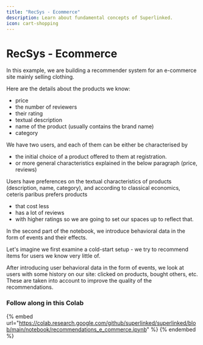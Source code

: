 ```yaml
---
title: "RecSys - Ecommerce"
description: Learn about fundamental concepts of Superlinked.
icon: cart-shopping
---
```


# RecSys - Ecommerce

In this example, we are building a recommender system for an e-commerce site mainly selling clothing.

Here are the details about the products we know:
- price
- the number of reviewers
- their rating
- textual description
- name of the product (usually contains the brand name)
- category
    
We have two users, and each of them can be either be characterised by
- the initial choice of a product offered to them at registration.
- or more general characteristics explained in the below paragraph (price, reviews)
   
Users have preferences on the textual characteristics of products (description, name, category), and according to classical economics, ceteris paribus prefers products 
- that cost less
- has a lot of reviews
- with higher ratings
so we are going to set our spaces up to reflect that.

In the second part of the notebook, we introduce behavioral data in the form of events and their effects. 

Let's imagine we first examine a cold-start setup - we try to recommend items for users we know very little of. 

After introducing user behavioral data in the form of events, we look at users with some history on our site: clicked on products, bought others, etc. These are taken into account to improve the quality of the recommendations.

### Follow along in this Colab

{% embed url="https://colab.research.google.com/github/superlinked/superlinked/blob/main/notebook/recommendations_e_commerce.ipynb" %}
{% endembed %}